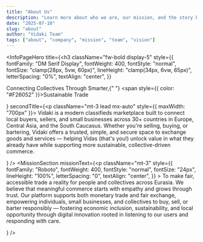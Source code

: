 ```yaml
---
title: "About Us"
description: "Learn more about who we are, our mission, and the story behind our platform."
date: "2025-07-10"
slug: "about"
author: "Vidaki Team"
tags: ["about", "company", "mission", "team", "vision"]
---
```

<InfoPageHero 
title={<h3
  className="fw-bold display-5"
  style={{
    fontFamily: "DM Serif Display",
    fontWeight: 400,
    fontStyle: "normal",
    fontSize: "clamp(28px, 5vw, 60px)",
    lineHeight: "clamp(34px, 6vw, 65px)",
    letterSpacing: "0%",
    textAlign: "center",
  }}
>
  Connecting Collectives Through Smarter,{" "}
  <span style={{ color: "#F26052" }}>Sustainable Trade</span>
</h3>

} 
    secondTitle={<p className="mt-3 lead mx-auto" style={{ maxWidth: "700px" }}>
     Vidaki is a modern classifieds marketplace built to connect local buyers, sellers, and small
businesses across 30+ countries in Europe, Central Asia, and the South Caucasus. Whether
you're selling, buying, or bartering, Vidaki offers a trusted, simple, and secure space to
exchange goods and services — helping Vidas (that's you!) unlock value in what they already
have while supporting more sustainable, collective-driven commerce.
    </p>} />
<MissionSection missionText={<p
            className="mt-3"
            style={{
              fontFamily: "Roboto",
              fontWeight: 400,
              fontStyle: "normal",
              fontSize: "24px",
              lineHeight: "100%",
              letterSpacing: "0",
                textAlign: "center",
            }}
          >
           To make fair, accessible trade a reality for people and collectives across Eurasia. We believe
that meaningful commerce starts with empathy and grows through trust. Our platform
supports both monetary trade and fair exchange, empowering individuals, small businesses,
and collectives to buy, sell, or barter responsibly — fostering economic inclusion, sustainability,
and local opportunity through digital innovation rooted in listening to our users and responding
with care.
          </p>} />
<OurStory />
<WeStandFor />
<WhereWeWork />
<LetsConnect />